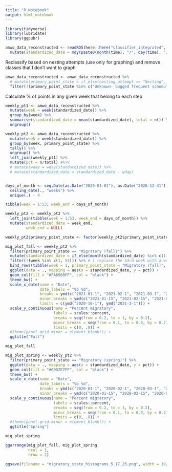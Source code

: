 ```yaml
---
title: "R Notebook"
output: html_notebook
---
```


```r
library(tidyverse)
library(lubridate)
library(ggpubr)
```

```r
amwo_data_reconstructed <- readRDS(here::here("classifier_integrated", "fac_primary_state_delineation.rds")) %>% 
  mutate(standardized_date = mdy(paste0(month(time), "/", day(time), "/2020")))
```

Reclassify based on nesting attempts (use only for graphing) and remove classes that I don't want to graph
```r
amwo_data_reconstructed <- amwo_data_reconstructed %>% 
  # mutate(primary_point_state = if_else(nesting_attempt == "Nesting", "Nesting", primary_point_state)) %>% 
  filter(!(primary_point_state %in% c("Unknown- bugged frequent schedule", "Dispersal", "Foray loop", "Migratory (summer)")))
```

Calculate % of points in any given week that belong to each step
```r
weekly_pt1 <- amwo_data_reconstructed %>% 
  mutate(week = week(standardized_date)) %>% 
  group_by(week) %>% 
  summarise(standardized_date = mean(standardized_date), total = n()) %>% #mean
  ungroup()

weekly_pt2 <- amwo_data_reconstructed %>% 
  mutate(week = week(standardized_date)) %>% 
  group_by(week, primary_point_state) %>% 
  tally() %>% 
  ungroup() %>% 
  left_join(weekly_pt1) %>% 
  mutate(pct = n/total) #%>% 
  # mutate(wday = wday(standardized_date)) %>% 
  # mutate(standardized_date = standardized_date - wday)


days_of_month <- seq.Date(as.Date("2020-01-01"), as.Date("2020-12-31"), by = 1) %>% 
  ceiling_date(., "weeks") %>% 
  unique(.) - 4

tibble(week = 1:53, week_end = days_of_month)

weekly_pt2 <- weekly_pt2 %>% 
  left_join(tibble(week = 1:53, week_end = days_of_month)) %>% 
  mutate(standardized_date = week_end,
         week_end = NULL)

weekly_pt2$primary_point_state <- factor(weekly_pt2$primary_point_state, levels = c("Stationary", "Migratory (fall)", "Migratory (spring)"), ordered = TRUE)
```


```r
mig_plot_fall <- weekly_pt2 %>% 
  filter(primary_point_state == "Migratory (fall)") %>% 
  mutate(standardized_date = if_else(month(standardized_date) %in% c(1:7), mdy(paste0(month(standardized_date), "/", day(standardized_date), "/2021")), standardized_date)) %>% 
  filter(!(week %in% c(1, 53))) %>% # 1 replace the 53rd week with a week starting on Jan 1 with an averaged value 
  bind_rows(tibble(week = 1, primary_point_state = "Migratory (fall)", n = 29 + 55, standardized_date = ymd("2020-12-31"), total = 244 + 523, pct = (29 + 55)/(244 + 523))) %>% 
  ggplot(data = ., mapping = aes(x = standardized_date, y = pct)) +
  geom_col(fill = "#FA6900FF", col = "black") +
  theme_bw() + 
  scale_x_date(name = "Date",
               date_labels = "%b %d",
               breaks = ymd(c("2021-01-1", "2021-02-1", "2021-03-1", "2021-04-1", "2021-05-1", "2021-06-1", "2021-07-1", "2020-08-1", "2020-09-1", "2020-10-1", "2020-11-1", "2020-12-1")),
               minor_breaks = ymd(c("2021-01-15", "2021-02-15", "2021-03-15", "2021-04-15", "2021-05-15", "2021-06-15", "2020-07-15", "2020-08-15", "2020-09-15", "2020-10-15", "2020-11-15", "2020-12-15")),
               limits = c(ymd("2020-10-1"), ymd("2021-3-1"))) +
  scale_y_continuous(name = "Percent migratory",
                     labels = scales::percent,
                     breaks = seq(from = 0.2, to = 1, by = 0.2),
                     minor_breaks = seq(from = 0.1, to = 0.9, by = 0.2),
                     limits = c(0, .8)) +
  #theme(panel.grid.minor = element_blank()) +
  ggtitle("Fall")

mig_plot_fall
```


```r
mig_plot_spring <- weekly_pt2 %>% 
  filter(primary_point_state == "Migratory (spring)") %>% 
  ggplot(data = ., mapping = aes(x = standardized_date, y = pct)) +
  geom_col(fill = "#69D2E7FF", col = "black") +
  theme_bw() + 
  scale_x_date(name = "Date",
               date_labels = "%b %d",
               breaks = ymd(c("2020-01-1", "2020-02-1", "2020-03-1", "2020-04-1", "2020-05-1", "2020-06-1", "2020-07-1", "2020-08-1", "2020-09-1", "2020-10-1", "2020-11-1", "2020-12-1")),
               minor_breaks = ymd(c("2020-01-15", "2020-02-15", "2020-03-15", "2020-04-15", "2020-05-15", "2020-06-15", "2020-07-15", "2020-08-15", "2020-09-15", "2020-10-15", "2020-11-15", "2020-12-15"))) +
  scale_y_continuous(name = "Percent migratory",
                     labels = scales::percent,
                     breaks = seq(from = 0.2, to = 1, by = 0.2),
                     minor_breaks = seq(from = 0.1, to = 0.9, by = 0.2),
                     limits = c(0, .8)) +
  #theme(panel.grid.minor = element_blank()) +
  ggtitle("Spring")

mig_plot_spring
```

```r
ggarrange(mig_plot_fall, mig_plot_spring, 
          ncol = 1, 
          nrow = 2)

ggsave(filename = "migratory_state_histograms_5_17_23.png", width = 10/1.5, height = 7/1.5)
```

